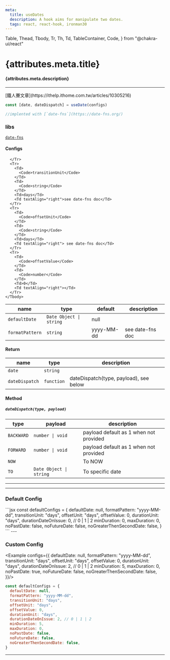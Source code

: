 ```yaml
---
meta:
  title: useDates
  description: A hook aims for manipulate two dates.
  tags: react, react-hook, ironman30
---
```


  Table,
  Thead,
  Tbody,
  Tr,
  Th,
  Td,
  TableContainer,
  Code,
} from "@chakra-ui/react"

<PostTags tags={attributes.meta.tags} />

# {attributes.meta.title}

#### {attributes.meta.description}

---

<LinkTag />
[鐵人賽文章](https://ithelp.ithome.com.tw/articles/10305216)

```jsx
const [date, dateDispatch] = useDate(configs)

//implented with [`date-fns`](https://date-fns.org/)
```

### libs

[`date-fns`](https://date-fns.org/)

#### Configs

<TableContainer bgColor="#00000010" borderRadius="4px">
  <Table sx={{ "& *": { borderBottomColor: "#00000010!important" } }}>
    <Thead>
      <Tr>
        <Th>name</Th>
        <Th>type</Th>
        <Th>default</Th>
        <Th textAlign="right">description</Th>
      </Tr>
    </Thead>
    <Tbody>
      <Tr>
        <Td>
          <Code>defaultDate</Code>
        </Td>
        <Td>
          <Code>Date Object | string</Code>
        </Td>
        <Td>null</Td>
        <Td textAlign="right"></Td>
      </Tr>
      <Tr>
        <Td>
          <Code>formatPattern</Code>
        </Td>
        <Td>
          <Code>string</Code>
        </Td>
        <Td>yyyy-MM-dd</Td>
        <Td textAlign="right">see date-fns doc</Td>

      </Tr>
      <Tr>
        <Td>
          <Code>transitionUnit</Code>
        </Td>
        <Td>
          <Code>string</Code>
        </Td>
        <Td>days</Td>
        <Td textAlign="right">see date-fns doc</Td>
      </Tr>
      <Tr>
        <Td>
          <Code>offsetUnit</Code>
        </Td>
        <Td>
          <Code>string</Code>
        </Td>
        <Td>days</Td>
        <Td textAlign="right"> see date-fns doc</Td>
      </Tr>
      <Tr>
        <Td>
          <Code>offsetValue</Code>
        </Td>
        <Td>
          <Code>number</Code>
        </Td>
        <Td>0</Td>
        <Td textAlign="right"></Td>
      </Tr>
    </Tbody>

  </Table>
</TableContainer>

#### Return

<TableContainer bgColor="#00000010" borderRadius="4px">
  <Table sx={{ "& *": { borderBottomColor: "#00000010!important" } }}>
    <Thead>
      <Tr>
        <Th>name</Th>
        <Th>type</Th>
        <Th textAlign="right">description</Th>
      </Tr>
    </Thead>
    <Tbody>
      <Tr>
        <Td>
          <Code>date</Code>
        </Td>
        <Td>
          <Code>string</Code>
        </Td>
        <Td textAlign="right"></Td>
      </Tr>
      <Tr>
        <Td>
          <Code>dateDispatch</Code>
        </Td>
        <Td>
          <Code>function</Code>
        </Td>
        <Td textAlign="right"> dateDispatch(type, payload), see below</Td>
      </Tr>
    </Tbody>
  </Table>
</TableContainer>

#### Method

##### `dateDispatch(type, payload)`

<TableContainer bgColor="#00000010" borderRadius="4px">
  <Table sx={{ "& *": { borderBottomColor: "#00000010!important" } }}>
    <Thead>
      <Tr>
        <Th>type</Th>
        <Th>payload</Th>
        <Th textAlign="right">description</Th>
      </Tr>
    </Thead>
    <Tbody>
      <Tr>
        <Td>
          <Code>BACKWARD</Code>
        </Td>
        <Td>
          <Code>number | void</Code>
        </Td>
        <Td textAlign="right" whiteSpace="pre-wrap">
          payload default as 1 when not provided
        </Td>
      </Tr>
      <Tr>
        <Td>
          <Code>FORWARD</Code>
        </Td>
        <Td>
          <Code>number | void</Code>
        </Td>
        <Td textAlign="right" whiteSpace="pre-wrap">
          payload default as 1 when not provided
        </Td>
      </Tr>
      <Tr>
        <Td>
          <Code>NOW</Code>
        </Td>
        <Td>
          <Code></Code>
        </Td>
        <Td textAlign="right" whiteSpace="pre-wrap">
          To NOW
        </Td>
      </Tr>
      <Tr>
        <Td>
          <Code>TO</Code>
        </Td>
        <Td>
          <Code>Date Object | string</Code>
        </Td>
        <Td textAlign="right" whiteSpace="pre-wrap">
          To specific date
        </Td>
      </Tr>
    </Tbody>
  </Table>
</TableContainer>

---

---

### Default Config

<Example />
```jsx
const defaultConfigs = {
  defaultDate: null,
  formatPattern: "yyyy-MM-dd",
  transitionUnit: "days",
  offsetUnit: "days",
  offsetValue: 0,
  durationUnit: "days",
  durationDateOnIssue: 0, // 0 | 1 | 2
  minDuration: 0,
  maxDuration: 0,
  noPastDate: false,
  noFutureDate: false,
  noGreaterThenSecondDate: false,
}
```
---

### Custom Config

<Example configs={{
  defaultDate: null,
  formatPattern: "yyyy-MM-dd",
  transitionUnit: "days",
  offsetUnit: "days",
  offsetValue: 0,
  durationUnit: "days",
  durationDateOnIssue: 2, // 0 | 1 | 2
  minDuration: 5,
  maxDuration: 0,
  noPastDate: true,
  noFutureDate: false,
  noGreaterThenSecondDate: false,
}}/>
```jsx
const defaultConfigs = {
  defaultDate: null,
  formatPattern: "yyyy-MM-dd",
  transitionUnit: "days",
  offsetUnit: "days",
  offsetValue: 0,
  durationUnit: "days",
  durationDateOnIssue: 2, // 0 | 1 | 2
  minDuration: 5,
  maxDuration: 0,
  noPastDate: false,
  noFutureDate: false,
  noGreaterThenSecondDate: false,
}
```
---
